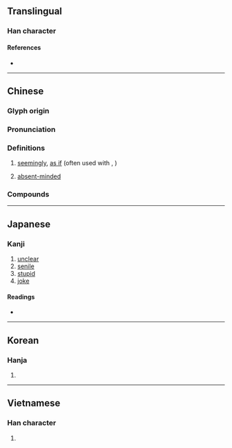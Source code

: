 {{character info/new}}
==Translingual==

===Han character===
{{Han char|rn=61|rad=心|as=06|sn=9|four=99011|canj=PFMU|ids=⿰忄光}}

====References====
* {{Han ref|kx=0384.030|dkj=10546|dj=0714.210|hdz=42295.040|uh=604D|ud=24653|bh=ABE9|bd=44009}}

----

==Chinese==
{{zh-forms}}

===Glyph origin===
{{Han etym}}

===Pronunciation===
{{zh-pron
|m=huǎng
|c=fong2
|h=pfs=fóng
|mn=hóng/tw:hóaⁿ
|mn_note=hóng - literary; hóaⁿ - vernacular
|w=2huaan
|mc=y
|cat=adv,a
}}

===Definitions===
{{zh-hanzi}}

# [[seemingly]], [[as if]] (often used with {{zh-l|如}}, {{zh-l|若}})
#: {{zh-x|恍如 夢境|as if in a dream}}
# [[absent-minded]]
#: {{zh-x|恍狂|delirious}}

===Compounds===
{{zh-der|心神恍惚|心緒恍惚|恍如|恍如隔世|恍忽|恍恍|恍恍忽忽|恍惚|恍然|恍然大悟|恍若|恍若隔世|惚恍|愴恍|朦朧恍惚|神思恍惚|神情恍惚|精神恍惚|迷離倘恍}}

----

==Japanese==

===Kanji===
{{ja-kanji|grade=|rs=心06}}

# [[unclear]]
# [[senile]]
# [[stupid]]
# [[joke]]

====Readings====
* {{ja-readings|on=[[こう]] (kō) < [[くわう]] (kwō)|kun=[[ほのか]] (honoka), [[うっとりする]] (uttorisuru), [[くらい]] (kurai)}}

----

==Korean==

===Hanja===
{{ko-hanja|hangeul=황|eumhun=|rv=|mr=hwang|y=hwang}}

# {{defn|lang=ko|sort=心06}}

----

==Vietnamese==

===Han character===
{{vi-hantu|[[hoảng]], [[đoảng]]|rs=心06}}

# {{defn|lang=vi|sort=心06}}